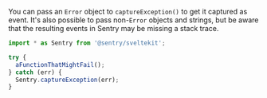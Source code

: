 You can pass an `Error` object to `captureException()` to get it captured as event. It's also possible to pass non-`Error` objects and strings, but be aware that the resulting events in Sentry may be missing a stack trace.

```javascript
import * as Sentry from '@sentry/sveltekit';

try {
  aFunctionThatMightFail();
} catch (err) {
  Sentry.captureException(err);
}
```
